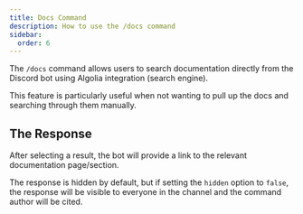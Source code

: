 ```yaml
---
title: Docs Command
description: How to use the /docs command
sidebar:
  order: 6
---
```


The `/docs` command allows users to search documentation directly from the Discord bot using Algolia integration (search engine).

This feature is particularly useful when not wanting to pull up the docs and searching through them manually.

## The Response

After selecting a result, the bot will provide a link to the relevant documentation page/section.

The response is hidden by default, but if setting the `hidden` option to `false`, the response will be visible to everyone in the channel and the command author will be cited.


<ImageWrapper
  src={DocsSearchImage}
  alt="Docs Command Response Example"
  size="sm"
/>

